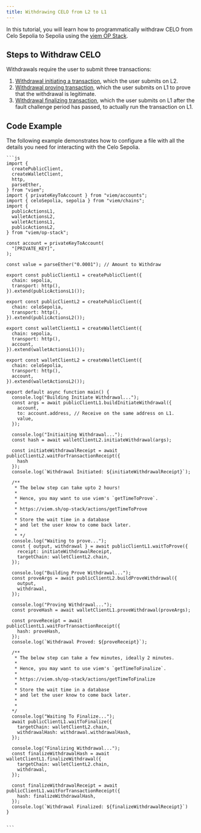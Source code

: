 ```yaml
---
title: Withdrawing CELO from L2 to L1
---
```



In this tutorial, you will learn how to programmatically withdraw CELO from Celo Sepolia to Sepolia using the [viem OP Stack](https://viem.sh/op-stack).  

## Steps to Withdraw CELO

Withdrawals require the user to submit three transactions:

1. [Withdrawal initiating a transaction](https://viem.sh/op-stack/actions/initiateWithdrawal), which the user submits on L2.
2. [Withdrawal proving transaction](https://viem.sh/op-stack/actions/proveWithdrawal), which the user submits on L1 to prove that the withdrawal is legitimate.
3. [Withdrawal finalizing transaction](https://viem.sh/op-stack/actions/finalizeWithdrawal), which the user submits on L1 after the fault challenge period has passed, to actually run the transaction on L1.

## Code Example

The following example demonstrates how to configure a file with all the details you need for interacting with the Celo Sepolia.

<Tabs>
  <TabItem value="index.js" label="index.js" default>

    ```js
    import {
      createPublicClient,
      createWalletClient,
      http,
      parseEther,
    } from "viem";
    import { privateKeyToAccount } from "viem/accounts";
    import { celoSepolia, sepolia } from "viem/chains";
    import {
      publicActionsL1,
      walletActionsL2,
      walletActionsL1,
      publicActionsL2,
    } from "viem/op-stack";

    const account = privateKeyToAccount(
      "[PRIVATE_KEY]",
    );

    const value = parseEther("0.0001"); // Amount to Withdraw

    export const publicClientL1 = createPublicClient({
      chain: sepolia,
      transport: http(),
    }).extend(publicActionsL1());

    export const publicClientL2 = createPublicClient({
      chain: celoSepolia,
      transport: http(),
    }).extend(publicActionsL2());

    export const walletClientL1 = createWalletClient({
      chain: sepolia,
      transport: http(),
      account,
    }).extend(walletActionsL1());

    export const walletClientL2 = createWalletClient({
      chain: celoSepolia,
      transport: http(),
      account,
    }).extend(walletActionsL2());

    export default async function main() {
      console.log("Building Initiate Withdrawal...");
      const args = await publicClientL1.buildInitiateWithdrawal({
        account,
        to: account.address, // Receive on the same address on L1.
        value,
      });

      console.log("Initiaiting Withdrawal...");
      const hash = await walletClientL2.initiateWithdrawal(args);

      const initiateWithdrawalReceipt = await publicClientL2.waitForTransactionReceipt({
        hash
      });
      console.log(`Withdrawal Initiated: ${initiateWithdrawalReceipt}`);

      /**
       * The below step can take upto 2 hours!
       *
       * Hence, you may want to use viem's `getTimeToProve`.
       *
       * https://viem.sh/op-stack/actions/getTimeToProve
       *
       * Store the wait time in a database
       * and let the user know to come back later.
       *
       * */
      console.log("Waiting to prove...");
      const { output, withdrawal } = await publicClientL1.waitToProve({
        receipt: initiateWithdrawalReceipt,
        targetChain: walletClientL2.chain,
      });

      console.log("Building Prove Withdrawal...");
      const proveArgs = await publicClientL2.buildProveWithdrawal({
        output,
        withdrawal,
      });

      console.log("Proving Withdrawal...");
      const proveHash = await walletClientL1.proveWithdrawal(proveArgs);

      const proveReceipt = await publicClientL1.waitForTransactionReceipt({
        hash: proveHash,
      });
      console.log(`Withdrawal Proved: ${proveReceipt}`);

      /**
       * The below step can take a few minutes, ideally 2 minutes.
       *
       * Hence, you may want to use viem's `getTimeToFinalize`.
       *
       * https://viem.sh/op-stack/actions/getTimeToFinalize
       *
       * Store the wait time in a database
       * and let the user know to come back later.
       *
       *
      */
      console.log("Waiting To Finalize...");
      await publicClientL1.waitToFinalize({
        targetChain: walletClientL2.chain,
        withdrawalHash: withdrawal.withdrawalHash,
      });

      console.log("Finalizing Withdrawal...");
      const finalizeWithdrawalHash = await walletClientL1.finalizeWithdrawal({
        targetChain: walletClientL2.chain,
        withdrawal,
      });

      const finalizeWithdrawalReceipt = await publicClientL1.waitForTransactionReceipt({
        hash: finalizeWithdrawalHash,
      });
      console.log(`Withdrawal Finalized: ${finalizeWithdrawalReceipt}`)
    }


    ```

  </TabItem>
</Tabs>
